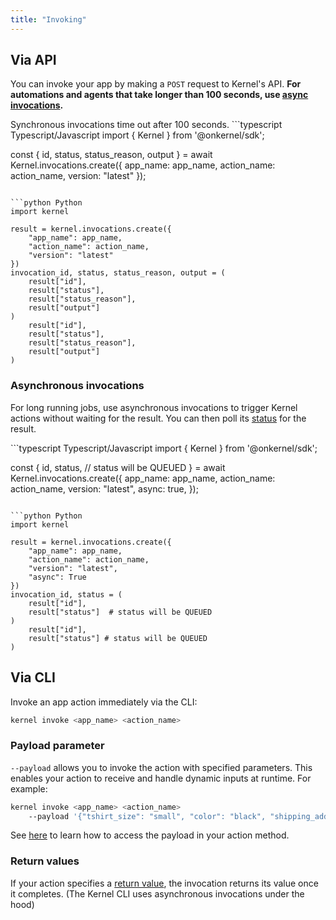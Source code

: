```yaml
---
title: "Invoking"
---
```


## Via API

You can invoke your app by making a `POST` request to Kernel's API.  **For automations and agents that take longer than 100 seconds, use [async invocations](/apps/invoke#asynchronous-invocations).**

<Info>
    Synchronous invocations time out after 100 seconds.
</Info>

<CodeGroup>
```typescript Typescript/Javascript
import { Kernel } from '@onkernel/sdk';

const {
    id,
    status,
    status_reason,
    output
} = await Kernel.invocations.create({
    app_name: app_name,
    action_name: action_name,
    version: "latest"
});
```

```python Python
import kernel

result = kernel.invocations.create({
    "app_name": app_name,
    "action_name": action_name,
    "version": "latest"
})
invocation_id, status, status_reason, output = (
    result["id"],
    result["status"],
    result["status_reason"],
    result["output"]
)
    result["id"],
    result["status"],
    result["status_reason"],
    result["output"]
)
```

</CodeGroup>

### Asynchronous invocations
For long running jobs, use asynchronous invocations to trigger Kernel actions without waiting for the result. You can then poll its [status](/apps/status) for the result.

<CodeGroup>
```typescript Typescript/Javascript
import { Kernel } from '@onkernel/sdk';

const {
    id,
    status, // status will be QUEUED
} = await Kernel.invocations.create({
    app_name: app_name,
    action_name: action_name,
    version: "latest",
    async: true,
});
```

```python Python
import kernel

result = kernel.invocations.create({
    "app_name": app_name,
    "action_name": action_name,
    "version": "latest",
    "async": True
})
invocation_id, status = (
    result["id"],
    result["status"]  # status will be QUEUED
)
    result["id"],
    result["status"] # status will be QUEUED
)
```

</CodeGroup>

## Via CLI

Invoke an app action immediately via the CLI:

```bash
kernel invoke <app_name> <action_name>
```

### Payload parameter
`--payload` allows you to invoke the action with specified parameters. This enables your action to receive and handle dynamic inputs at runtime. For example:
```bash
kernel invoke <app_name> <action_name> 
    --payload '{"tshirt_size": "small", "color": "black", "shipping_address": "2 Mint Plz, San Francisco CA 94103"}'
```

See [here](/apps/develop#parameters) to learn how to access the payload in your action method.

### Return values

If your action specifies a [return value](/apps/develop#return-values), the invocation returns its value once it completes. (The Kernel CLI uses asynchronous invocations under the hood)
